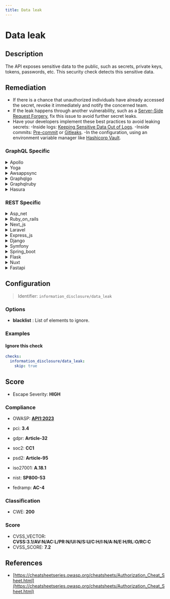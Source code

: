 ```yaml
---
title: Data leak
---
```


# Data leak

## Description

The API exposes sensitive data to the public, such as secrets, private keys, tokens, passwords, etc.
This security check detects this sensitive data.


## Remediation

* If there is a chance that unauthorized individuals have already accessed the secret, revoke it immediately and notify the concerned team. 
* If the leak happens through another vulnerability, such as a [Server-Side Request Forgery](https://docs.escape.tech/vulnerabilities/request_forgery/ssrf), fix this issue to avoid further secret leaks.
* Have your developers implement these best practices to avoid leaking secrets: -Inside logs: [Keeping Sensitive Data Out of Logs](https://medium.com/@joecrobak/seven-best-practices-for-keeping-sensitive-data-out-of-logs-3d7bbd12904).     -Inside commits: [Pre-commit](https://pre-commit.com/) or [Gitleaks](https://github.com/zricethezav/gitleaks).     -In the configuration, using an environment variable manager like [Hashicorp Vault](https://www.hashicorp.com/products/vault). 


### GraphQL Specific

<details>
    <summary>Apollo</summary>

To address a data leak within the Apollo framework engine, ensure that all sensitive data is handled securely by implementing proper access controls, encrypting data at rest and in transit, and conducting regular security audits to identify and patch vulnerabilities. Additionally, utilize Apollo's built-in features for privacy, such as private schema fields, and adhere to best practices for API security.

</details>

<details>
    <summary>Yoga</summary>

To address the data leak issue within the Yoga framework engine, ensure that all sensitive data is encrypted both at rest and in transit. Implement access controls and audit logs to monitor data access. Regularly update the framework to the latest version to patch any security vulnerabilities. Additionally, conduct thorough security assessments and code reviews to identify and mitigate potential data exposure points.

</details>

<details>
    <summary>Awsappsync</summary>

To mitigate data leaks in AWS AppSync, ensure that all GraphQL queries and mutations are properly authenticated and authorized. Implement fine-grained access control using AWS Identity and Access Management (IAM) and Amazon Cognito. Regularly audit your API configurations and access patterns, and encrypt sensitive data both at rest and in transit using AWS encryption services. Additionally, enable logging and monitoring with AWS CloudTrail and Amazon CloudWatch to detect and respond to any unauthorized access or anomalies.

</details>

<details>
    <summary>Graphqlgo</summary>

To mitigate data leaks in a GraphQL Go framework engine, ensure that all sensitive fields are properly secured and that access control policies are in place to restrict unauthorized access. Implement field-level security to limit exposure of data based on user roles and permissions. Regularly audit your GraphQL schema and resolvers for potential vulnerabilities, and use query complexity analysis to prevent abusive queries. Additionally, consider using a GraphQL security library or middleware that provides features such as depth limiting, amount limiting, and introspection disabling to further protect against data leaks.

</details>

<details>
    <summary>Graphqlruby</summary>

To mitigate data leaks in the GraphQL Ruby framework, ensure that proper authentication and authorization checks are in place before allowing access to sensitive data. Implement field-level permissions to control access to specific parts of your schema. Use the graphql-guards gem to easily define policies for your GraphQL fields. Additionally, consider rate limiting to prevent excessive requests that could lead to data exposure. Regularly audit your GraphQL queries and mutations for potential vulnerabilities and apply the principle of least privilege when assigning data access to different roles.

</details>

<details>
    <summary>Hasura</summary>

To mitigate data leaks in the Hasura framework, ensure that all GraphQL queries are properly authenticated and authorized. Implement role-based access control (RBAC) to restrict data access based on user roles. Regularly audit your access control policies and review logs to detect any unauthorized access. Additionally, use environment variables for sensitive information instead of hardcoding them in the application code or configuration files. Keep the Hasura engine and all dependencies up to date with the latest security patches.

</details>


### REST Specific

<details>
    <summary>Asp_net</summary>

Implement proper access controls and ensure sensitive data is encrypted both in transit and at rest. Utilize ASP.NET's built-in features such as the Secure Socket Layer (SSL) for data in transit and the Data Protection API for encrypting sensitive data at rest. Regularly audit your API endpoints for unintended data exposure and adhere to the principle of least privilege when assigning permissions.

</details>

<details>
    <summary>Ruby_on_rails</summary>

In Ruby on Rails, ensure that sensitive data is not included in the output of APIs by using strong parameters to whitelist only the necessary attributes for exposure. Additionally, configure the application to use environment variables or encrypted secrets management for handling confidential information, and never hardcode sensitive data within the codebase. Regularly audit your code and dependencies for vulnerabilities that could lead to data exposure.

</details>

<details>
    <summary>Next_js</summary>

Ensure that sensitive data is not included in the API responses or client-side code. Use environment variables and server-side logic to handle secrets, and never expose them to the frontend. Implement proper access controls and audit logs to monitor data access.

</details>

<details>
    <summary>Laravel</summary>

Ensure that sensitive data is not included in API responses. Review the code to remove any direct references to private keys, tokens, or passwords. Use Laravel's built-in functions to secure environment variables and leverage access control mechanisms to protect API endpoints. Implement proper logging to detect any unauthorized access attempts.

</details>

<details>
    <summary>Express_js</summary>

Ensure that all sensitive data is properly encrypted and that API endpoints are secured with authentication and authorization checks. Implement environment variables to store secrets and use middleware like 'helmet' to set security-related HTTP headers. Regularly audit your code and dependencies for vulnerabilities.

</details>

<details>
    <summary>Django</summary>

Ensure that Django's DEBUG mode is set to False in production to prevent the exposure of sensitive information. Use environment variables or a secure key management system to handle secrets and credentials. Regularly audit your code and use tools like Django's built-in 'check' framework to detect potential data leaks. Implement proper access controls and permissions for API endpoints.

</details>

<details>
    <summary>Symfony</summary>

In the Symfony framework, ensure that all sensitive data is properly secured by using environment variables for storing secrets and access credentials. Utilize the 'dotenv' component for local environments and secure production secrets with a vault service or server environment variables. Implement access controls and use Symfony's 'secrets' management for sensitive values. Regularly audit your codebase to ensure that no sensitive data is hard-coded or exposed through APIs. Additionally, employ HTTPS and proper authentication mechanisms to protect data in transit.

</details>

<details>
    <summary>Spring_boot</summary>

Ensure that sensitive data is not logged or exposed in API responses. Use environment variables or a secure vault service to manage secrets, and implement proper access controls and encryption for data in transit and at rest. Regularly audit your code and use automated tools to detect potential leaks. Update your Spring Boot application properties to exclude sensitive information from being exposed and configure proper logging levels to prevent accidental leaks.

</details>

<details>
    <summary>Flask</summary>

Ensure that Flask endpoints handling sensitive data implement proper access controls and do not return confidential information in responses. Use environment variables or secure storage solutions to manage secrets, and never hardcode them in the source code. Regularly audit your code and use tools like static analyzers to detect accidental exposure of sensitive data.

</details>

<details>
    <summary>Nuxt</summary>

Ensure that all sensitive data is stored in environment variables and not hardcoded in the application code. Use .env files for local development and secure secret management systems for production. Additionally, implement proper access controls and audit logs to monitor access to sensitive data. Regularly review and update API endpoints to ensure they do not inadvertently expose sensitive information.

</details>

<details>
    <summary>Fastapi</summary>

Ensure that all sensitive data is properly encrypted and that API endpoints are secured with authentication and authorization checks. Implement environment variables for storing secrets and use FastAPI's dependency injection system to manage security configurations. Regularly audit your code and dependencies for vulnerabilities.

</details>

## Configuration

> Identifier: `information_disclosure/data_leak`

### Options

- **blacklist** : List of elements to ignore.





### Examples



#### Ignore this check

```yaml
checks:
  information_disclosure/data_leak:
    skip: true
```




## Score

- Escape Severity: **<span className="high-severity">HIGH</span>**

### Compliance

- OWASP: **[API1:2023](https://github.com/OWASP/API-Security/blob/master/editions/2023/en/0xa1-broken-object-level-authorization.md)**

- pci: **3.4**
- gdpr: **Article-32**
- soc2: **CC1**
- psd2: **Article-95**
- iso27001: **A.18.1**
- nist: **SP800-53**
- fedramp: **AC-4**

### Classification

- CWE: **200**




### Score

- CVSS_VECTOR: **CVSS:3.1/AV:N/AC:L/PR:N/UI:N/S:U/C:H/I:N/A:N/E:H/RL:O/RC:C**
- CVSS_SCORE: **7.2**

## References

- [https://cheatsheetseries.owasp.org/cheatsheets/Authorization_Cheat_Sheet.html](https://cheatsheetseries.owasp.org/cheatsheets/Authorization_Cheat_Sheet.html)
  